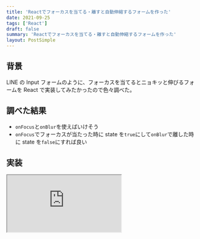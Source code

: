 ```yaml
---
title: 'Reactでフォーカスを当てる・離すと自動伸縮するフォームを作った'
date: 2021-09-25
tags: ['React']
draft: false
summary: 'Reactでフォーカスを当てる・離すと自動伸縮するフォームを作った'
layout: PostSimple
---
```


## 背景

LINE の Input フォームのように、フォーカスを当てるとニョキッと伸びるフォームを React で実装してみたかったので色々調べた。

## 調べた結果

- `onFocus`と`onBlur`を使えばいけそう
- `onFocus`でフォーカスが当たった時に state を`true`にして`onBlur`で離した時に state を`false`にすれば良い

## 実装

<div style={{ width: '100%' }}>
  <iframe
    src="https://codesandbox.io/embed/react-expansion-form-x9193?fontsize=14&hidenavigation=1&theme=dark"
    style={{ width: '100%', height: '500px', border: '0', borderRadius: '4px', overflow: 'hidden' }}
    title="react-expansion-form"
    allow="accelerometer; ambient-light-sensor; camera; encrypted-media; geolocation; gyroscope; hid; microphone; midi; payment; usb; vr; xr-spatial-tracking"
    sandbox="allow-forms allow-modals allow-popups allow-presentation allow-same-origin allow-scripts"
  ></iframe>
</div>

